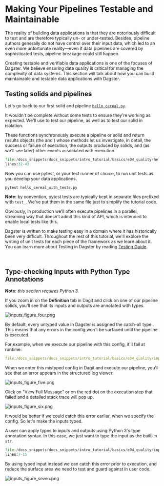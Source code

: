 
<DynamicMetaTags
  title="Making Your Pipelines Testable and Maintainable | Dagster"
  description="Dagster is a system for building modern data applications."
/>


# Making Your Pipelines Testable and Maintainable

<CodeReferenceLink url="https://github.com/dagster-io/dagster/tree/master/examples/docs_snippets/docs_snippets/intro_tutorial/basics/e04_quality/" />

The reality of building data applications is that they are notoriously difficult to test and are
therefore typically un- or under-tested. Besides, pipeline authors generally do not have control
over their input data, which led to an even more unfortunate reality&mdash;even if data pipelines are
covered by sophisticated tests, pipeline breakage could still happen.

Creating testable and verifiable data applications is one of the focuses of Dagster. We believe
ensuring data quality is critical for managing the complexity of data systems. This section will
talk about how you can build maintainable and testable data applications with Dagster.

## Testing solids and pipelines

Let's go back to our first solid and pipeline [`hello_cereal.py`](#execute-our-first-pipeline).

It wouldn't be complete without some tests to ensure they're working as expected. We'll use <PyObject module="dagster" object="execute_pipeline" displayText="execute_pipeline()" />
to test our pipeline, as well as <PyObject module="dagster" object="execute_solid" displayText="execute_solid()" />
to test our solid in isolation.

These functions synchronously execute a pipeline or solid and return results objects (the <PyObject
module="dagster" object="SolidExecutionResult" /> and <PyObject module="dagster"
object="PipelineExecutionResult" />) whose methods let us investigate, in detail, the success or
failure of execution, the outputs produced by solids, and (as we'll see later) other events
associated with execution.

```python literalinclude showLines startLine=32 caption=hello_cereal.py
file:/docs_snippets/docs_snippets/intro_tutorial/basics/e04_quality/hello_cereal_with_tests.py
lines:32-43
```

Now you can use pytest, or your test runner of choice, to run unit tests as you develop your data
applications.

```bash
pytest hello_cereal_with_tests.py
```

**Note:** by convention, pytest tests are typically kept in separate files prefixed with `test_`.
We've put them in the same file just to simplify the tutorial code.

Obviously, in production we'll often execute pipelines in a parallel, streaming way that doesn't
admit this kind of API, which is intended to enable local tests like this.

Dagster is written to make testing easy in a domain where it has historically been very difficult.
Throughout the rest of this tutorial, we'll explore the writing of unit tests for each piece of the
framework as we learn about it. You can learn more about Testing in Dagster by reading [Testing
Guide](/docs/learn/guides/testing/testing).

<br />

## Type-checking Inputs with Python Type Annotations

**Note:** _this section requires Python 3._

If you zoom in on the **Definition** tab in Dagit and click on one of our pipeline solids, you'll
see that its inputs and outputs are annotated with types.

![inputs_figure_four.png](/assets/images/tutorial/inputs_figure_four.png)

By default, every untyped value in Dagster is assigned the catch-all type <PyObject module="dagster" object="Any" />.
This means that any errors in the config won't be surfaced until the pipeline
is executed.

For example, when we execute our pipeline with this config, it'll fail at runtime:

```YAML literalinclude caption=inputs_env_bad.yaml
file:/docs_snippets/docs_snippets/intro_tutorial/basics/e04_quality/inputs_env_bad.yaml
```

When we enter this mistyped config in Dagit and execute our pipeline, you'll see that an error
appears in the structured log viewer:

![inputs_figure_five.png](/assets/images/tutorial/inputs_figure_five.png)

Click on "View Full Message" or on the red dot on the execution step that failed and a detailed
stack trace will pop up.

![inputs_figure_six.png](/assets/images/tutorial/inputs_figure_six.png)

It would be better if we could catch this error earlier, when we specify the config. So let's make
the inputs typed.

A user can apply types to inputs and outputs using Python 3's type annotation syntax. In this case,
we just want to type the input as the built-in `str`.

```python literalinclude showLines startLine=7 emphasize-lines=2 caption=inputs_typed.py
file:/docs_snippets/docs_snippets/intro_tutorial/basics/e04_quality/inputs_typed.py
lines:7-15
```

By using typed input instead we can catch this error prior to execution, and reduce the surface area
we need to test and guard against in user code.

![inputs_figure_seven.png](/assets/images/tutorial/inputs_figure_seven.png)

<br />
